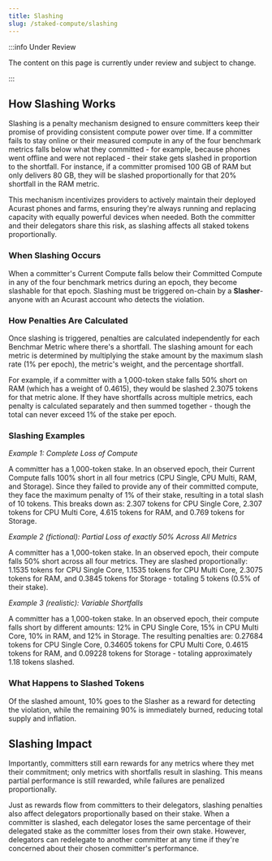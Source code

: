 ```yaml
---
title: Slashing
slug: /staked-compute/slashing
---
```


:::info Under Review

The content on this page is currently under review and subject to change.

:::

## How Slashing Works

Slashing is a penalty mechanism designed to ensure committers keep their promise of providing consistent compute power over time. If a committer fails to stay online or their measured compute in any of the four benchmark metrics falls below what they committed - for example, because phones went offline and were not replaced - their stake gets slashed in proportion to the shortfall. For instance, if a committer promised 100 GB of RAM but only delivers 80 GB, they will be slashed proportionally for that 20% shortfall in the RAM metric.

This mechanism incentivizes providers to actively maintain their deployed Acurast phones and farms, ensuring they're always running and replacing capacity with equally powerful devices when needed. Both the committer and their delegators share this risk, as slashing affects all staked tokens proportionally.

### When Slashing Occurs

When a committer's Current Compute falls below their Committed Compute in any of the four benchmark metrics during an epoch, they become slashable for that epoch. Slashing must be triggered on-chain by a **Slasher**- anyone with an Acurast account who detects the violation.

### How Penalties Are Calculated

Once slashing is triggered, penalties are calculated independently for each Benchmar Metric where there's a shortfall. The slashing amount for each metric is determined by multiplying the stake amount by the maximum slash rate (1% per epoch), the metric's weight, and the percentage shortfall.

For example, if a committer with a 1,000-token stake falls 50% short on RAM (which has a weight of 0.4615), they would be slashed 2.3075 tokens for that metric alone. If they have shortfalls across multiple metrics, each penalty is calculated separately and then summed together - though the total can never exceed 1% of the stake per epoch.

### Slashing Examples

_Example 1: Complete Loss of Compute_

A committer has a 1,000-token stake. In an observed epoch, their Current Compute falls 100% short in all four metrics (CPU Single, CPU Multi, RAM, and Storage). Since they failed to provide any of their committed compute, they face the maximum penalty of 1% of their stake, resulting in a total slash of 10 tokens. This breaks down as: 2.307 tokens for CPU Single Core, 2.307 tokens for CPU Multi Core, 4.615 tokens for RAM, and 0.769 tokens for Storage.

_Example 2 (fictional): Partial Loss of exactly 50% Across All Metrics_

A committer has a 1,000-token stake. In an observed epoch, their compute falls 50% short across all four metrics. They are slashed proportionally: 1.1535 tokens for CPU Single Core, 1.1535 tokens for CPU Multi Core, 2.3075 tokens for RAM, and 0.3845 tokens for Storage - totaling 5 tokens (0.5% of their stake).

_Example 3 (realistic): Variable Shortfalls_

A committer has a 1,000-token stake. In an observed epoch, their compute falls short by different amounts: 12% in CPU Single Core, 15% in CPU Multi Core, 10% in RAM, and 12% in Storage. The resulting penalties are: 0.27684 tokens for CPU Single Core, 0.34605 tokens for CPU Multi Core, 0.4615 tokens for RAM, and 0.09228 tokens for Storage - totaling approximately 1.18 tokens slashed.


### What Happens to Slashed Tokens

Of the slashed amount, 10% goes to the Slasher as a reward for detecting the violation, while the remaining 90% is immediately burned, reducing total supply and inflation.

## Slashing Impact

Importantly, committers still earn rewards for any metrics where they met their commitment; only metrics with shortfalls result in slashing. This means partial performance is still rewarded, while failures are penalized proportionally.

Just as rewards flow from committers to their delegators, slashing penalties also affect delegators proportionally based on their stake. When a committer is slashed, each delegator loses the same percentage of their delegated stake as the committer loses from their own stake. However, delegators can redelegate to another committer at any time if they're concerned about their chosen committer's performance.
